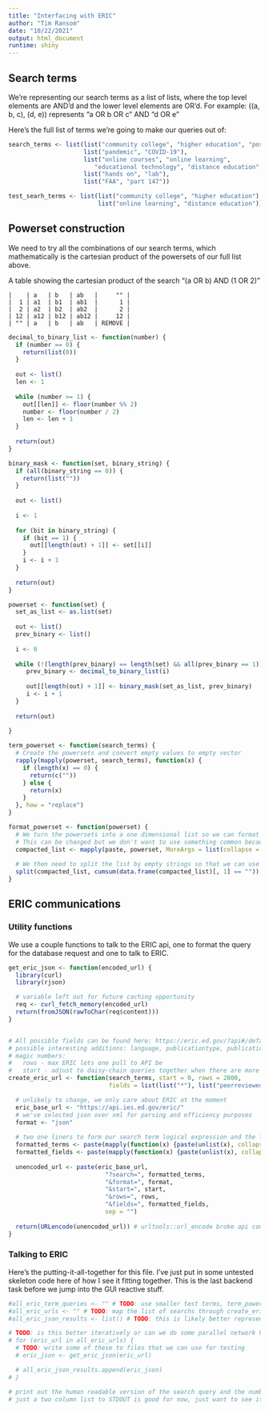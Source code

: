 ```yaml
---
title: "Interfacing with ERIC"
author: "Tim Ransom"
date: "10/22/2021"
output: html_document
runtime: shiny
---
```

<!-- We need to remove this to include in the user interface -->
<!-- ```{r setup, include=FALSE} -->
<!-- knitr::opts_chunk$set(echo = TRUE) -->
<!-- ``` -->

## Search terms

We're representing our search terms as a list of lists, where the top level elements
are AND'd and the lower level elements are OR'd. For example: ((a, b, c), (d, e))
represents "a OR b OR c" AND "d OR e"

Here's the full list of terms we're going to make our queries out of:
```r
search_terms <- list(list("community college", "higher education", "postsecondary education"),
                     list("pandemic", "COVID-19"),
                     list("online courses", "online learning",
                        "educational technology", "distance education", "electronic learning"),
                     list("hands on", "lab"),
                     list("FAA", "part 147"))

test_searh_terms <- list(list("community college", "higher education"),
                         list("online learning", "distance education"))
```


## Powerset construction

We need to try all the combinations of our search terms, which mathematically
is the cartesian product of the powersets of our full list above.

A table showing the cartesian product of the search "(a OR b) AND (1 OR 2)"
```text
|    | a   | b   | ab   |     "" |
|  1 | a1  | b1  | ab1  |      1 |
|  2 | a2  | b2  | ab2  |      2 |
| 12 | a12 | b12 | ab12 |     12 |
| "" | a   | b   | ab   | REMOVE |
```

```r

decimal_to_binary_list <- function(number) {
  if (number == 0) {
    return(list(0))
  }
  
  out <- list()
  len <- 1
    
  while (number >= 1) {
    out[[len]] <- floor(number %% 2)
    number <- floor(number / 2)
    len <- len + 1
  }
  
  return(out)
}

binary_mask <- function(set, binary_string) {
  if (all(binary_string == 0)) {
    return(list(""))
  }
  
  out <- list()
  
  i <- 1
  
  for (bit in binary_string) {
    if (bit == 1) {
      out[[length(out) + 1]] <- set[[i]]
    }
    i <- i + 1
  }
  
  return(out)
}

powerset <- function(set) {
  set_as_list <- as.list(set)
  
  out <- list()
  prev_binary <- list()
  
  i <- 0
  
  while (!(length(prev_binary) == length(set) && all(prev_binary == 1))) {
     prev_binary <- decimal_to_binary_list(i)
     
     out[[length(out) + 1]] <- binary_mask(set_as_list, prev_binary)
     i <- i + 1
  }
  
  return(out)
  
}

term_powerset <- function(search_terms) {
  # Create the powersets and convert empty values to empty vector
  rapply(mapply(powerset, search_terms), function(x) {
    if (length(x) == 0) {
      return(c(""))
    } else {
      return(x)
    }
  }, how = "replace")
}

format_powerset <- function(powerset) {
  # We turn the powersets into a one dimensional list so we can format each set with a special string in between
  # This can be changed but we don't want to use something common because we'll need to split on it later.
  compacted_list <- mapply(paste, powerset, MoreArgs = list(collapse = "```")) 
  
  # We then need to split the list by empty strings so that we can use each powerset individually
  split(compacted_list, cumsum(data.frame(compacted_list)[, 1] == ""))
}
```


## ERIC communications

### Utility functions
We use a couple functions to talk to the ERIC api, one to format the query for
the database request and one to talk to ERIC.

```r
get_eric_json <- function(encoded_url) {
  library(curl)
  library(rjson)

  # variable left out for future caching opportunity
  req <- curl_fetch_memory(encoded_url)
  return(fromJSON(rawToChar(req$content)))
}


# All possible fields can be found here: https://eric.ed.gov/?api#/default/get_eric_
# possible interesting additions: language, publicationtype, publicationdateyear
# magic numbers:
#   rows - max ERIC lets one pull to API be
#   start - adjust to daisy-chain queries together when there are more than 2000 (unimplemented)
create_eric_url <- function(search_terms, start = 0, rows = 2000,
                            fields = list(list("*"), list("peerreviewed", "'T'"))) {

  # unlikely to change, we only care about ERIC at the moment
  eric_base_url <- "https://api.ies.ed.gov/eric/"
  # we've selected json over xml for parsing and efficiency purposes
  format <- "json"
  
  # two one liners to form our search term logical expression and the field modification encoding
  formatted_terms <- paste(mapply(function(x) {paste(unlist(x), collapse = " OR ")}, search_terms), collapse = " AND ")
  formatted_fields <- paste(mapply(function(x) {paste(unlist(x), collapse = ":")}, fields), collapse = " ")
  
  unencoded_url <- paste(eric_base_url, 
                           "?search=", formatted_terms, 
                           "&format=", format, 
                           "&start=", start,
                           "&rows=", rows, 
                           "&fields=", formatted_fields, 
                           sep = "")
  
  return(URLencode(unencoded_url)) # urltools::url_encode broke api compatibility, using utils::URLencode instead
}
```

### Talking to ERIC

Here's the putting-it-all-together for this file. I've just put in some untested
skeleton code here of how I see it fitting together. This is the last backend task before
we jump into the GUI reactive stuff.

```r
#all_eric_term_queries <- "" # TODO: use smaller test terms, term_powerset(test_search_terms)
#all_eric_urls <- "" # TODO: map the list of searchs through create_eric_url
#all_eric_json_results <- list() # TODO: this is likely better represented with an R dataframe, if so, should we convert after all api queries or during loop?

# TODO: is this better iteratively or can we do some parallel network hits? I don't see ERIC docs talking about that
# for (eric_url in all_eric_urls) {
  # TODO: write some of these to files that we can use for testing
  # eric_json <- get_eric_json(eric_url)

  # all_eric_json_results.append(eric_json)
# }

# print out the human readable version of the search query and the number of results for it
# just a two column list to STDOUT is good for now, just want to see it somewhere other than the R env
```
